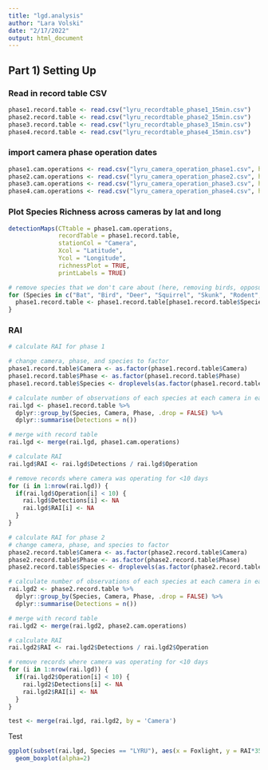 ```yaml
---
title: "lgd.analysis"
author: "Lara Volski"
date: "2/17/2022"
output: html_document
---
```



## Part 1) Setting Up

### Read in record table CSV
```r
phase1.record.table <- read.csv("lyru_recordtable_phase1_15min.csv")
phase2.record.table <- read.csv("lyru_recordtable_phase2_15min.csv")
phase3.record.table <- read.csv("lyru_recordtable_phase3_15min.csv")
phase4.record.table <- read.csv("lyru_recordtable_phase4_15min.csv")
```

### import camera phase operation dates
```r
phase1.cam.operations <- read.csv("lyru_camera_operation_phase1.csv", header=T)
phase2.cam.operations <- read.csv("lyru_camera_operation_phase2.csv", header=T)
phase3.cam.operations <- read.csv("lyru_camera_operation_phase3.csv", header=T)
phase4.cam.operations <- read.csv("lyru_camera_operation_phase4.csv", header=T)
```


### Plot Species Richness across cameras by lat and long
```r
detectionMaps(CTtable = phase1.cam.operations, 
              recordTable = phase1.record.table, 
              stationCol = "Camera", 
              Xcol = "Latitude", 
              Ycol = "Longitude",
              richnessPlot = TRUE,
              printLabels = TRUE)

# remove species that we don't care about (here, removing birds, opposum, nothing, mice, pigs, and squirrels) 
for (Species in c("Bat", "Bird", "Deer", "Squirrel", "Skunk", "Rodent", "Raccoon", "Jack_Rabbit", "Vehicle")) {
  phase1.record.table <- phase1.record.table[phase1.record.table$Species != Species, ]
}
```

### RAI
```r
# calculate RAI for phase 1

# change camera, phase, and species to factor
phase1.record.table$Camera <- as.factor(phase1.record.table$Camera)
phase1.record.table$Phase <- as.factor(phase1.record.table$Phase)
phase1.record.table$Species <- droplevels(as.factor(phase1.record.table$Species))

# calculate number of observations of each species at each camera in each phase
rai.lgd <- phase1.record.table %>%
  dplyr::group_by(Species, Camera, Phase, .drop = FALSE) %>%
  dplyr::summarise(Detections = n()) 

# merge with record table
rai.lgd <- merge(rai.lgd, phase1.cam.operations)

# calculate RAI
rai.lgd$RAI <- rai.lgd$Detections / rai.lgd$Operation

# remove records where camera was operating for <10 days
for (i in 1:nrow(rai.lgd)) {
  if(rai.lgd$Operation[i] < 10) {
    rai.lgd$Detections[i] <- NA
    rai.lgd$RAI[i] <- NA
  } 
}

# calculate RAI for phase 2
# change camera, phase, and species to factor
phase2.record.table$Camera <- as.factor(phase2.record.table$Camera)
phase2.record.table$Phase <- as.factor(phase2.record.table$Phase)
phase2.record.table$Species <- droplevels(as.factor(phase2.record.table$Species))

# calculate number of observations of each species at each camera in each phase
rai.lgd2 <- phase2.record.table %>%
  dplyr::group_by(Species, Camera, Phase, .drop = FALSE) %>%
  dplyr::summarise(Detections = n()) 

# merge with record table
rai.lgd2 <- merge(rai.lgd2, phase2.cam.operations)

# calculate RAI
rai.lgd2$RAI <- rai.lgd2$Detections / rai.lgd2$Operation

# remove records where camera was operating for <10 days
for (i in 1:nrow(rai.lgd)) {
  if(rai.lgd2$Operation[i] < 10) {
    rai.lgd2$Detections[i] <- NA
    rai.lgd2$RAI[i] <- NA
  } 
}

test <- merge(rai.lgd, rai.lgd2, by = 'Camera')
```

Test
```r

ggplot(subset(rai.lgd, Species == "LYRU"), aes(x = Foxlight, y = RAI*35, fill = Foxlight)) +
  geom_boxplot(alpha=2)
            
```